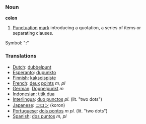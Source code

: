 ===Noun===

'''colon'''

#[[Punctuation]] [[mark]] introducing a quotation, a series of items or separating clauses.
Symbol: "''':'''"

===Translations===

*[[Dutch]]: [[dubbelpunt]]
*[[Esperanto]]: [[dupunkto]]
*[[Finnish]]: [[kaksoispiste]]
*[[French]]: [[deux]] [[points]] ''m, pl''
*[[German]]: [[Doppelpunkt]] ''m''
*[[Indonesian]]: [[titik dua]]
*[[Interlingua]]: [[duo punctos]] ''pl.'' (lit. "two dots")
*[[Japanese]]: [[コロン]] (koron)
*[[Portuguese]]: [[dois pontos]] ''m'' ''pl.'' (lit. "two dots")
*[[Spanish]]: [[dos puntos]] ''m, pl''